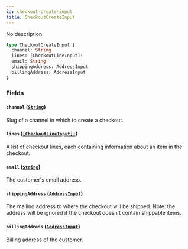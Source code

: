 ```yaml
---
id: checkout-create-input
title: CheckoutCreateInput
---
```


No description

```graphql
type CheckoutCreateInput {
  channel: String
  lines: [CheckoutLineInput]!
  email: String
  shippingAddress: AddressInput
  billingAddress: AddressInput
}
```

### Fields

#### `channel` ([`String`](/developer/api-reference/scalars/string.mdx))

Slug of a channel in which to create a checkout.

#### `lines` ([`[CheckoutLineInput]!`](/developer/api-reference/inputs/checkout-line-input.mdx))

A list of checkout lines, each containing information about an item in the checkout.

#### `email` ([`String`](/developer/api-reference/scalars/string.mdx))

The customer's email address.

#### `shippingAddress` ([`AddressInput`](/developer/api-reference/inputs/address-input.mdx))

The mailing address to where the checkout will be shipped. Note: the address will be ignored if the checkout doesn't contain shippable items.

#### `billingAddress` ([`AddressInput`](/developer/api-reference/inputs/address-input.mdx))

Billing address of the customer.
